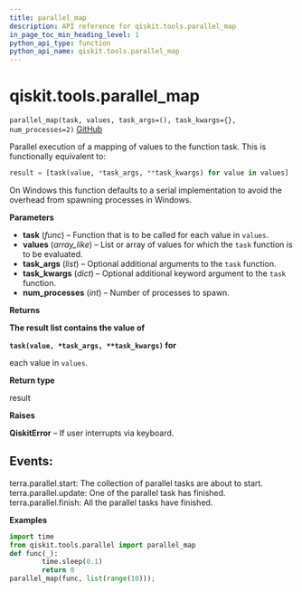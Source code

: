 ```yaml
---
title: parallel_map
description: API reference for qiskit.tools.parallel_map
in_page_toc_min_heading_level: 1
python_api_type: function
python_api_name: qiskit.tools.parallel_map
---
```


# qiskit.tools.parallel\_map

<span id="qiskit.tools.parallel_map" />

`parallel_map(task, values, task_args=(), task_kwargs={}, num_processes=2)` [GitHub](https://github.com/qiskit/qiskit/tree/stable/0.23/qiskit/tools/parallel.py "view source code")

Parallel execution of a mapping of values to the function task. This is functionally equivalent to:

```python
result = [task(value, *task_args, **task_kwargs) for value in values]
```

On Windows this function defaults to a serial implementation to avoid the overhead from spawning processes in Windows.

**Parameters**

*   **task** (*func*) – Function that is to be called for each value in `values`.
*   **values** (*array\_like*) – List or array of values for which the `task` function is to be evaluated.
*   **task\_args** (*list*) – Optional additional arguments to the `task` function.
*   **task\_kwargs** (*dict*) – Optional additional keyword argument to the `task` function.
*   **num\_processes** (*int*) – Number of processes to spawn.

**Returns**

**The result list contains the value of**

**`task(value, *task_args, **task_kwargs)` for**

each value in `values`.

**Return type**

result

**Raises**

**QiskitError** – If user interrupts via keyboard.

## Events:

terra.parallel.start: The collection of parallel tasks are about to start. terra.parallel.update: One of the parallel task has finished. terra.parallel.finish: All the parallel tasks have finished.

**Examples**

```python
import time
from qiskit.tools.parallel import parallel_map
def func(_):
        time.sleep(0.1)
        return 0
parallel_map(func, list(range(10)));
```

